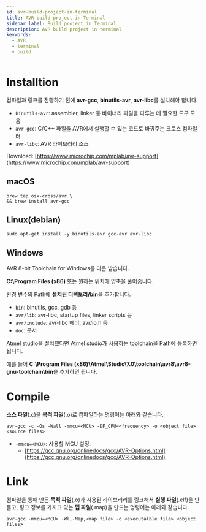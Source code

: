 ```yaml
---
id: avr-build-project-in-terminal
title: AVR build project in Terminal
sidebar_label: Build project in Terminal
description: AVR build project in terminal
keywords:
  - AVR
  - terminal
  - build
---
```


# Installtion

컴파일과 링크를 진행하기 전에 **avr-gcc**, **binutils-avr**, **avr-libc**를 설치해야 합니다.

- `binutils-avr`: assembler, linker 등 바이너리 파일을 다루는 데 필요한 도구 모움
- `avr-gcc`: C/C++ 파일을 AVR에서 실행할 수 있는 코드로 바꿔주는 크로스 컴파일러
- `avr-libc`: AVR 라이브러리 소스

Download: [https://www.microchip.com/mplab/avr-support](https://www.microchip.com/mplab/avr-support)

## macOS

```shell
brew tap osx-cross/avr \
&& brew install avr-gcc
```

## Linux(debian)

```shell
sudo apt-get install -y binutils-avr gcc-avr avr-libc
```

## Windows

AVR 8-bit Toolchain for Windows를 다운 받습니다.

**C:\Program Files (x86)** 또는 원하는 위치에 압축을 풀어줍니다.

환경 변수의 Path에 **설치된 디렉토리/bin**을 추가합니다.

- `bin`: binutils, gcc, gdb 등
- `avr/lib`: avr-libc, startup files, linker scripts 등
- `avr/include`: avr-libc 헤더, avr/io.h 등
- `doc`: 문서

Atmel studio을 설치했다면 Atmel studio가 사용하는 toolchain을 Path에 등록하면 됩니다.

예를 들어 **C:\Program Files (x86)\Atmel\Studio\7.0\toolchain\avr8\avr8-gnu-toolchain\bin**을 추가하면 됩니다.

# Compile

**소스 파일**(.c)을 **목적 파일**(.o)로 컴파일하는 명령어는 아래와 같습니다.

```shell
avr-gcc -c -Os -Wall -mmcu=<MCU> -DF_CPU=<frequency> -o <object file> <source files>
```

- `-mmcu=<MCU>`: 사용할 MCU 설정.
  - [https://gcc.gnu.org/onlinedocs/gcc/AVR-Options.html](https://gcc.gnu.org/onlinedocs/gcc/AVR-Options.html)

# Link

컴파일을 통해 만든 **목적 파일**(.o)과 사용된 라이브러리를 링크해서 **실행 파일**(.elf)을 만들고, 링크 정보를 가지고 있는 **맵 파일**(.map)을 만드는 명령어는 아래와 같습니다.

```shell
avr-gcc -mmcu=<MCU> -Wl,-Map,<map file> -o <executalble file> <object files>
```
